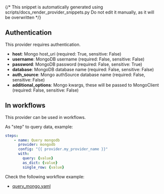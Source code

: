 {/* This snippet is automatically generated using scripts/docs_render_provider_snippets.py 
Do not edit it manually, as it will be overwritten */}

## Authentication
This provider requires authentication.
- **host**: Mongo host_uri (required: True, sensitive: False)
- **username**: MongoDB username (required: False, sensitive: False)
- **password**: MongoDB password (required: False, sensitive: True)
- **database**: MongoDB database name (required: False, sensitive: False)
- **auth_source**: Mongo authSource database name (required: False, sensitive: False)
- **additional_options**: Mongo kwargs, these will be passed to MongoClient (required: False, sensitive: False)


## In workflows

This provider can be used in workflows.


As "step" to query data, example:
```yaml
steps:
    - name: Query mongodb
      provider: mongodb
      config: "{{ provider.my_provider_name }}"
      with:
        query: {value}  
        as_dict: {value}  
        single_row: {value}  
```





Check the following workflow example:
- [query_mongo.yaml](https://github.com/keephq/keep/blob/main/examples/workflows/query_mongo.yaml)
